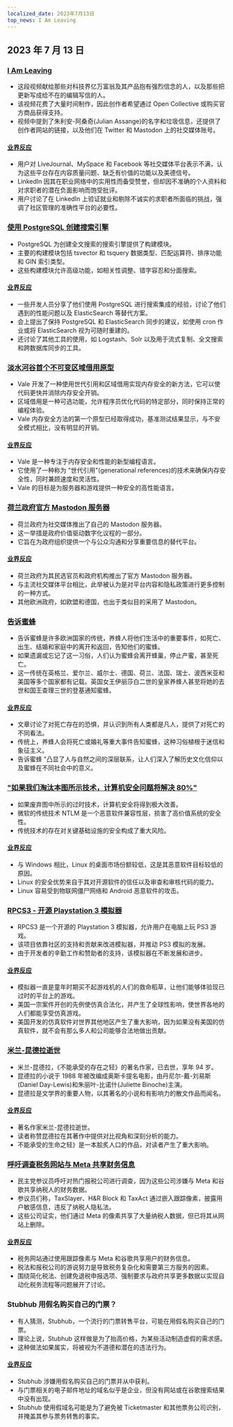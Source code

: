 ```yaml
---
localized_date: 2023年7月13日
top_news: I Am Leaving
---
```




<CallToAction />

<Steps>

## 2023 年 7 月 13 日

### [I Am Leaving](https://briefs.video/videos/i-am-leaving/)

- 这段视频献给那些对科技界亿万富翁及其产品抱有强烈信念的人，以及那些把更新写成给不在的编辑写信的人。
- 该视频花费了大量时间制作，因此创作者希望通过 Open Collective 或购买官方商品获得支持。
- 视频中提到了朱利安-阿桑奇(Julian Assange)的名字和垃圾信息，还提供了创作者网站的链接，以及他们在 Twitter 和 Mastodon 上的社交媒体账号。

#### [业界反应](http://news.ycombinator.com/item?id=36691867)

- 用户对 LiveJournal、MySpace 和 Facebook 等社交媒体平台表示不满，认为这些平台存在内容质量问题、缺乏有价值的功能以及美德信号。
- LinkedIn 因其在职业网络中的实用性而备受赞誉，但却因不准确的个人资料和对求职者的潜在负面影响而饱受批评。
- 用户讨论了在 LinkedIn 上验证就业和剔除不诚实的求职者所面临的挑战，强调了社区管理的准确性平台的必要性。

### [使用 PostgreSQL 创建搜索引擎](https://xata.io/blog/postgres-full-text-search-engine)

- PostgreSQL 为创建全文搜索的搜索引擎提供了构建模块。
- 主要的构建模块包括 tsvector 和 tsquery 数据类型、匹配运算符、排序功能和 GIN 索引类型。
- 这些构建模块允许高级功能，如相关性调整、错字容忍和分面搜索。

#### [业界反应](http://news.ycombinator.com/item?id=36699016)

- 一些开发人员分享了他们使用 PostgreSQL 进行搜索集成的经验，讨论了他们遇到的性能问题以及 ElasticSearch 等替代方案。
- 会上提出了保持 PostgreSQL 和 ElasticSearch 同步的建议，如使用 cron 作业或将 ElasticSearch 视为可随时重建的。
- 还讨论了其他工具的使用，如 Logstash、Solr 以及用于流式复制、全文搜索和跨数据库同步的工具。

### [淡水河谷首个不可变区域借用原型](https://verdagon.dev/blog/first-regions-prototype)

- Vale 开发了一种使用世代引用和区域借用实现内存安全的新方法，它可以使代码更快并消除内存安全开销。
- 区域借用是一种可选功能，允许程序员优化代码的特定部分，同时保持正常的编程体验。
- Vale 内存安全方法的第一个原型已经取得成功，基准测试结果显示，与不安全模式相比，没有明显的开销。

#### [业界反应](http://news.ycombinator.com/item?id=36690556)

- Vale 是一种专注于内存安全和性能的新型编程语言。
- 它使用了一种称为 "世代引用"(generational references)的技术来确保内存安全性，同时兼顾速度和灵活性。
- Vale 的目标是为服务器和游戏提供一种安全的高性能语言。

### [荷兰政府官方 Mastodon 服务器](https://social.overheid.nl/@avhuffelen/110700825255524685)

- 荷兰政府为社交媒体推出了自己的 Mastodon 服务器。
- 这一举措是政府价值驱动数字化议程的一部分。
- 它旨在为政府组织提供一个与公众沟通和分享重要信息的替代平台。

#### [业界反应](http://news.ycombinator.com/item?id=36695635)

- 荷兰政府为其民选官员和政府机构推出了官方 Mastodon 服务器。
- 与主流社交媒体平台相比，此举被认为是对平台内容和隐私政策进行更多控制的一种方式。
- 其他欧洲政府，如欧盟和德国，也出于类似目的采用了 Mastodon。

### [告诉蜜蜂](https://en.wikipedia.org/wiki/Telling_the_bees)

- 告诉蜜蜂是许多欧洲国家的传统，养蜂人将他们生活中的重要事件，如死亡、出生、结婚和家庭中的离开和返回，告知他们的蜜蜂。
- 如果遗漏或忘记了这一习俗，人们认为蜜蜂会离开蜂巢，停止产蜜，甚至死亡。
- 这一传统在英格兰、爱尔兰、威尔士、德国、荷兰、法国、瑞士、波西米亚和美国等多个国家都有记载。英国女王伊丽莎白二世的皇家养蜂人甚至将她的去世和国王查理三世的登基通知蜜蜂。

#### [业界反应](http://news.ycombinator.com/item?id=36699327)

- 文章讨论了对死亡存在的恐惧，并认识到所有人类都是凡人，提供了对死亡的不同看法。
- 传统上，养蜂人会将死亡或婚礼等重大事件告知蜜蜂，这种习俗植根于迷信和象征主义。
- 告诉蜜蜂 "凸显了人与自然之间的深层联系，让人们深入了解历史文化信仰以及蜜蜂在不同社会中的意义。

### ["如果我们淘汰本图所示技术，计算机安全问题将解决 80%"](https://twitter.com/matthew_d_green/status/1679135426806784004)

- 如果废弃图中所示的过时技术，计算机安全将得到极大改善。
- 微软的传统技术 NTLM 是一个恶意软件兼容性层，损害了高价值系统的安全性。
- 传统技术的存在对关键基础设施的安全构成了重大风险。

#### [业界反应](http://news.ycombinator.com/item?id=36696127)

- 与 Windows 相比，Linux 的桌面市场份额较低，这是其恶意软件目标较低的原因。
- Linux 的安全优势来自于其对开源软件的信任以及审查和审核代码的能力。
- Linux 容易受到物联网僵尸网络和 Android 恶意软件的攻击。

### [RPCS3 - 开源 Playstation 3 模拟器](https://rpcs3.net/)

- RPCS3 是一个开源的 Playstation 3 模拟器，允许用户在电脑上玩 PS3 游戏。
- 该项目依靠社区的支持和贡献来改进模拟器，并推动 PS3 模拟的发展。
- 由于开发者的辛勤工作和赞助者的支持，该模拟器在不断发展和进步。

#### [业界反应](http://news.ycombinator.com/item?id=36690498)

- 模拟器一直是童年时期买不起游戏机的人们的救命稻草，让他们能够体验现已过时的平台上的游戏。
- 美国一宗案件开创的先例使仿真合法化，并产生了全球性影响，使世界各地的人们都能享受仿真游戏。
- 美国开发的仿真软件对世界其他地区产生了重大影响，因为如果没有美国的仿真软件，就不会有那么多人和公司能够合法地做出贡献。

### [米兰-昆德拉逝世](https://variety.com/2023/film/global/milan-kundera-the-unbearable-lightness-of-being-dies-dead-1235667595/)

- 米兰-昆德拉，《不能承受的存在之轻》的著名作家，已去世，享年 94 岁。
- 昆德拉的小说于 1988 年被改编成奥斯卡提名电影，由丹尼尔-戴-刘易斯(Daniel Day-Lewis)和朱丽叶-比诺什(Juliette Binoche)主演。
- 昆德拉是文学界的重要人物，以其著名的小说和有影响力的散文作品而闻名。

#### [业界反应](http://news.ycombinator.com/item?id=36692962)

- 著名作家米兰-昆德拉逝世。
- 读者称赞昆德拉在其著作中提供对比视角和深刻分析的能力。
- 不能承受的生命之轻》是一本脍炙人口的作品，对读者产生了重大影响。

### [呼吁调查税务网站与 Meta 共享财务信息](https://www.theverge.com/2023/7/12/23791496/meta-google-tax-filing-warren-sanders-pixel)

- 民主党参议员呼吁对热门报税公司进行调查，因为这些公司涉嫌与 Meta 和谷歌共享纳税人的财务数据。
- 参议员们称，TaxSlayer、H&R Block 和 TaxAct 通过嵌入跟踪像素，披露用户敏感信息，违反了纳税人隐私法。
- 这些公司证实，他们通过 Meta 的像素共享了大量纳税人数据，但已将其从网站上删除。

#### [业界反应](http://news.ycombinator.com/item?id=36693994)

- 税务网站通过使用跟踪像素与 Meta 和谷歌共享用户的财务信息。
- 税法和报税公司的游说努力是导致税务复杂化和需要第三方服务的因素。
- 围绕简化税法、创建免退税申报选项、强制要求与政府共享更多数据以实现自动化税务流程等问题展开了讨论。

### Stubhub 用假名购买自己的门票？

- 有人猜测，Stubhub，一个流行的门票转售平台，可能在用假名购买自己的门票。
- 理论上说，Stubhub 这样做是为了抬高价格，为某些活动制造虚假的需求感。
- 这种做法如果属实，将被视为不道德和潜在的违法行为。

#### [业界反应](http://news.ycombinator.com/item?id=36695633)

- Stubhub 涉嫌用假名购买自己的门票并从中获利。
- 与门票相关的电子邮件地址的域名似乎是企业，但没有网站或在谷歌搜索结果中没有出现。
- Stubhub 使用假域名可能是为了避免被 Ticketmaster 和其他票务公司识别，并掩盖其参与票务转售的事实。

</Steps>
